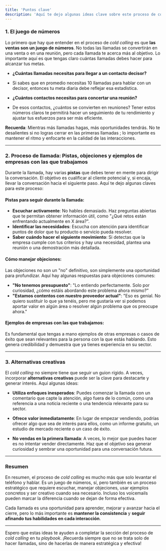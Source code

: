 ```yaml
---
title: 'Puntos clave'
description: 'Aquí te dejo algunas ideas clave sobre este proceso de cold call.'
---
```


### 1. **El juego de números**

Lo primero que hay que entender en el proceso de *cold calling* es que **las ventas son un juego de números**. No todas las llamadas se convertirán en una venta o en una reunión, pero cada llamada te acerca más al objetivo. Lo importante aquí es que tengas claro cuántas llamadas debes hacer para alcanzar tus metas.

- **¿Cuántas llamadas necesitas para llegar a un contacto decisor?**
- Si sabes que en promedio necesitas 10 llamadas para hablar con un decisor, entonces tu meta diaria debe reflejar esa estadística.

- **¿Cuántos contactos necesitas para concertar una reunión?**
- De esos contactos, ¿cuántos se convierten en reuniones? Tener estos números claros te permitirá hacer un seguimiento de tu rendimiento y ajustar tus esfuerzos para ser más eficiente.

**Recuerda**: Mientras más llamadas hagas, más oportunidades tendrás. No te desalientes si no logras cerrar en las primeras llamadas ; lo importante es mantener el ritmo y enfocarte en la calidad de las interacciones.

---

### 2. **Proceso de llamada: Pistas, objeciones y ejemplos de empresas con las que trabajamos**

Durante la llamada, hay varias **pistas** que debes tener en mente para dirigir la conversación. El objetivo es cualificar al cliente potencial y, si encaja, llevar la conversación hacia el siguiente paso. Aquí te dejo algunas claves para este proceso:

#### **Pistas para seguir durante la llamada**:

- **Escuchar activamente**: No hables demasiado. Haz preguntas abiertas que te permitan obtener información útil, como "¿Qué retos están enfrentando actualmente en X área?".
- **Identificar las necesidades**: Escucha con atención para identificar puntos de dolor que tu producto o servicio pueda resolver.
- **Saber cuándo hacer el siguiente movimiento**: Si detectas que la empresa cumple con tus criterios y hay una necesidad, plantea una reunión o una demostración más detallada.

#### **Cómo manejar objeciones**:

Las objeciones no son un "no" definitivo, son simplemente una oportunidad para profundizar. Aquí hay algunas respuestas para objeciones comunes:
- **"No tenemos presupuesto"**: "Lo entiendo perfectamente. Solo por curiosidad, ¿cómo estáis abordando este problema ahora mismo?"
- **"Estamos contentos con nuestro proveedor actual"**: "Eso es genial. No quiero sustituir lo que ya tenéis, pero me gustaría ver si podemos aportar valor en algún área o resolver algún problema que os preocupe ahora."

#### **Ejemplos de empresas con las que trabajamos**:

Es fundamental que tengas a mano ejemplos de otras empresas o casos de éxito que sean relevantes para la persona con la que estás hablando. Esto genera credibilidad y demuestra que ya tienes experiencia en su sector.

---

### 3. **Alternativas creativas**

El *cold calling* no siempre tiene que seguir un guion rígido. A veces, incorporar **alternativas creativas** puede ser la clave para destacarte y generar interés. Aquí algunas ideas:

- **Utiliza enfoques inesperados**: Puedes comenzar la llamada con un comentario que capte la atención, algo fuera de lo común, como una referencia a una noticia reciente o una tendencia relevante para su sector.

- **Ofrece valor inmediatamente**: En lugar de empezar vendiendo, podrías ofrecer algo que sea de interés para ellos, como un informe gratuito, un estudio de mercado reciente o un caso de éxito.

- **No vendas en la primera llamada**: A veces, lo mejor que puedes hacer es no intentar vender directamente. Haz que el objetivo sea generar curiosidad y sembrar una oportunidad para una conversación futura.

---

### Resumen

En resumen, el proceso de *cold calling* es mucho más que solo levantar el teléfono y hablar. Es un juego de números, sí, pero también es un proceso estratégico que requiere escuchar, manejar objeciones, usar ejemplos concretos y ser creativo cuando sea necesario. Incluso los voicemails pueden marcar la diferencia cuando se dejan de forma efectiva.

Cada llamada es una oportunidad para aprender, mejorar y avanzar hacia el cierre, pero lo más importante es **mantener la consistencia** y **seguir afinando tus habilidades en cada interacción**.

---

Espero que estas ideas te ayuden a completar la sección del proceso de *cold calling* en tu *playbook*. ¡Recuerda siempre que no se trata solo de hacer llamadas, sino de hacerlas de manera estratégica y efectiva!
